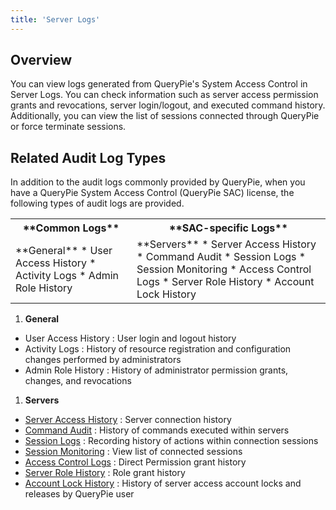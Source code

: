 ```yaml
---
title: 'Server Logs'
---
```


## Overview

You can view logs generated from QueryPie's System Access Control in Server Logs. You can check information such as server access permission grants and revocations, server login/logout, and executed command history. Additionally, you can view the list of sessions connected through QueryPie or force terminate sessions.

## Related Audit Log Types

In addition to the audit logs commonly provided by QueryPie, when you have a QueryPie System Access Control (QueryPie SAC) license, the following types of audit logs are provided.

<table data-table-width="507" data-layout="default" local-id="95470ac3-09e4-4695-80b7-6e7d4ff27bf8">
<tbody>
<tr>
<th data-highlight-colour="var(--ds-background-accent-gray-subtlest, #F4F5F7)">
**Common Logs**
</th>
<th data-highlight-colour="var(--ds-background-accent-gray-subtlest, #F4F5F7)">
**SAC-specific Logs**
</th>
</tr>
<tr>
<td>
**General**
* User Access History
* Activity Logs
* Admin Role History
</td>
<td>
**Servers**
* Server Access History
* Command Audit
* Session Logs
* Session Monitoring
* Access Control Logs
* Server Role History
* Account Lock History
</td>
</tr>
</tbody>
</table>

1.  **General** 

* User Access History : User login and logout history
* Activity Logs : History of resource registration and configuration changes performed by administrators
* Admin Role History : History of administrator permission grants, changes, and revocations

1.  **Servers** 

* [Server Access History](server-logs/server-access-history) : Server connection history
* [Command Audit](server-logs/command-audit) : History of commands executed within servers
* [Session Logs](server-logs/session-logs) : Recording history of actions within connection sessions 
* [Session Monitoring](server-logs/session-monitoring) : View list of connected sessions 
* [Access Control Logs](server-logs/access-control-logs) : Direct Permission grant history
* [Server Role History](server-logs/server-role-history) : Role grant history
* [Account Lock History](server-logs/account-lock-history) : History of server access account locks and releases by QueryPie user 
